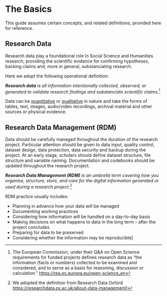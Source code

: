 # The Basics {.unnumbered}


This guide assumes certain concepts, and related definitions, provided here for reference.

## Research Data
Research data play a foundational role in Social Science and Humanities research, providing the scientific evidence for confirming hypotheses, backing claims and, more in general, substanciating research. 

Here we adopt the following operational definition:

::: {.callout-note icon=false appearance="simple"}

_**Research data** is all information intentionally collected, observed, or generated to validate research findings and substanciate scientific claims._[^1]

:::

Data can be [quantitative](https://en.wikipedia.org/wiki/Quantitative_research){target="_blank"} or [qualitative](https://en.wikipedia.org/wiki/Qualitative_research){target="_blank"} in nature and take the forms of tables, text, images, audio/video recordings, archival material and other sources or physical evidence.


<!-- In this section, information is organised according to the stages of the research data life cycle. You will find:
- A general description and introduction of each stage.
- A list of the main considerations that need to be taken into account during each stage.
- Links to training materials related to each stage.
- Links to related data management tasks that can be performed at each stage.
- Links to a Data Stewardship Wizard for your DMP and to step-by-step instructions to make your data FAIR. -->

## Research Data Management (RDM)

::: {.callout-note icon=false appearance="simple"}

Data should be carefully managed throughout the duration of the research project. Particular attention should be given to data input, quality control, dataset design, data protection, data security and backup during the project. At an early stage, scholars should define
dataset structure, file structure and variable naming. Documentation and codebooks should be updated throughout the research project. 

_**Research Data Management (RDM)** is an umbrella term covering how you organise, structure, store, and care for the digital information generated or used during a research project._[^2]

:::

 RDM practice usually includes:

- Planning in advance how your data will be managed
- Documenting working practices
- Considering how information will be handled on a day-to-day basis
- Making decisions on what happens to data in the long term –  after the project concludes
- Preparing for data to be preserved
- Considering whether the information may be reproducible]


[^1]: The European Commission, under their Q&A on Open Science requirements for funded projects defines research data as "the information (facts or numbers) collected to be examined and considered, and to serve as a basis for reasoning, discussion or calculation." [https://rea.ec.europa.eu/open-science_en](https://rea.ec.europa.eu/open-science_en){target="_blank"}
[^2]: We adopted the definition from Research Data Oxford [https://researchdata.ox.ac.uk/about-data-management](https://researchdata.ox.ac.uk/about-data-management){target="_blank"}]
